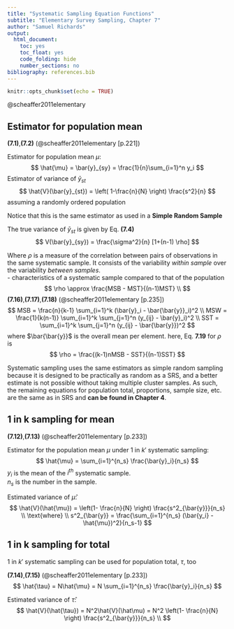 ```yaml
---
title: "Systematic Sampling Equation Functions"
subtitle: "Elementary Survey Sampling, Chapter 7"
author: "Samuel Richards"
output:
  html_document:
    toc: yes
    toc_float: yes
    code_folding: hide
    number_sections: no
bibliography: references.bib
---
```


```r
knitr::opts_chunk$set(echo = TRUE)
```

@scheaffer2011elementary

## Estimator for population mean

**(7.1)**,**(7.2)**
(@scheaffer2011elementary[p.221])

Estimator for population mean $\mu$:
$$
\hat{\mu} = \bar{y}_{sy} =  \frac{1}{n}\sum_{i=1}^n y_i
$$
Estimator of variance of $\bar{y}_{st}$
$$
\hat{V}(\bar{y}_{st}) = \left( 1-\frac{n}{N} \right) \frac{s^2}{n}
$$
assuming a randomly ordered population  

Notice that this is the same estimator as used in a **Simple Random Sample**

The true variance of $\bar{y}_{st}$ is given by Eq. **(7.4)**
$$
V(\bar{y}_{sy}) = \frac{\sigma^2}{n} [1+(n-1) \rho]
$$

Where $\rho$ is a measure of the correlation between pairs of observations in the same systematic sample.  It consists of the variability *within sample* over the variability *between samples*.  
- characteristics of a systematic sample compared to that of the population
$$
\rho \approx \frac{MSB - MST}{(n-1)MST} \\
$$
**(7.16)**,**(7.17)**,**(7.18)**
(@scheaffer2011elementary[p.235])
$$
MSB = \frac{n}{k-1} \sum_{i=1}^k (\bar{y}_i - \bar{\bar{y}}_i)^2 \\
MSW = \frac{1}{k(n-1)} \sum_{i=1}^k \sum_{j=1}^n (y_{ij} - \bar{y}_i)^2 \\
SST = \sum_{i=1}^k \sum_{j=1}^n (y_{ij} - \bar{\bar{y}})^2
$$
where $\bar{\bar{y}}$ is the overall mean per element.  here, Eq. **7.19** for $\rho$ is
$$
\rho = \frac{(k-1)nMSB - SST}{(n-1)SST}
$$



Systematic sampling uses the same estimators as simple random sampling because it is designed to be practically as random as a SRS, and a better estimate is not possible without taking multiple cluster samples.  As such, the remaining equations for population total, proportions, sample size, etc. are the same as in SRS and **can be found in Chapter 4**.

## 1 in k sampling for mean

**(7.12)**,**(7.13)**
(@scheaffer2011elementary[p.233])

Estimator for the population mean $\mu$ under $1 \text{ in } k'$ systematic sampling:
$$
\hat{\mu} = \sum_{i=1}^{n_s} \frac{\bar{y}_i}{n_s}
$$
$y_i$ is the mean of the $i^{th}$ systematic sample.  
$n_s$ is the number in the sample.

Estimated variance of $\hat{\mu}$:
$$
\hat{V}(\hat{\mu}) = \left(1- \frac{n}{N} \right) \frac{s^2_{\bar{y}}}{n_s} \\
\text{where} \\
s^2_{\bar{y}} = \frac{\sum_{i=1}^{n_s} (\bar{y_i} - \hat{\mu})^2}{n_s-1}
$$

## 1 in k sampling for total

$1 \text{ in } k'$ systematic sampling can be used for population total, $\tau$, too

**(7.14)**,**(7.15)**
(@scheaffer2011elementary[p.233])
$$
\hat{\tau} = N\hat{\mu} = N \sum_{i=1}^{n_s} \frac{\bar{y}_i}{n_s}
$$

Estimated variance of $\hat{\tau}$:
$$
\hat{V}(\hat{\tau}) = N^2\hat{V}(\hat\mu) = N^2 \left(1- \frac{n}{N} \right) \frac{s^2_{\bar{y}}}{n_s} \\
$$
